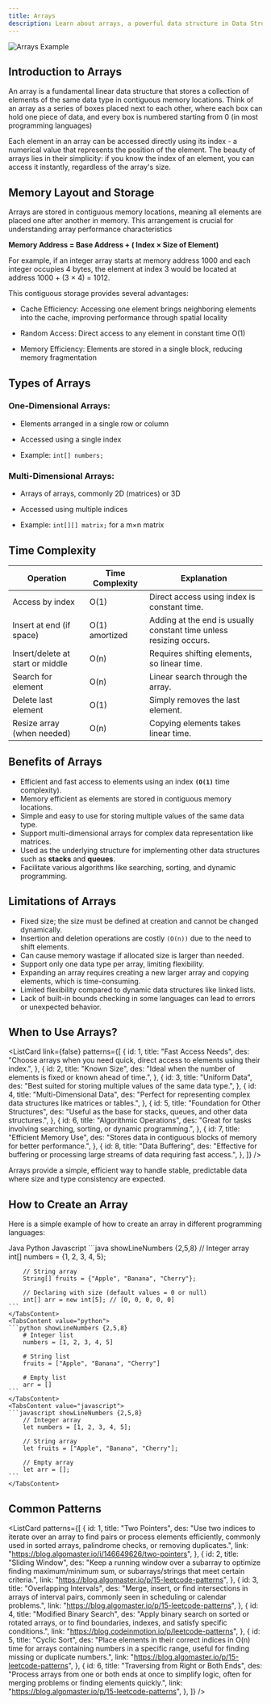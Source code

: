 ```yaml
---
title: Arrays
description: Learn about arrays, a powerful data structure in Data Structures and Algorithms.
---
```


![Arrays Example](/images/arrays-diagram.png)

## Introduction to Arrays

An array is a fundamental linear data structure that stores a collection of elements of the same data type in contiguous memory locations. Think of an array as a series of boxes placed next to each other, where each box can hold one piece of data, and every box is numbered starting from 0 (in most programming languages)

Each element in an array can be accessed directly using its index - a numerical value that represents the position of the element. The beauty of arrays lies in their simplicity: if you know the index of an element, you can access it instantly, regardless of the array's size.

## Memory Layout and Storage

Arrays are stored in contiguous memory locations, meaning all elements are placed one after another in memory. This arrangement is crucial for understanding array performance characteristics

<Callout type="info" title="Memory Address Calculation">

**Memory Address = Base Address + ( Index × Size of Element)**

For example, if an integer array starts at memory address 1000 and each integer occupies 4 bytes, the element at index 3 would be located at address 1000 + (3 × 4) = 1012.

</Callout>

This contiguous storage provides several advantages:

- Cache Efficiency: Accessing one element brings neighboring elements into the cache, improving performance through spatial locality

- Random Access: Direct access to any element in constant time O(1)

- Memory Efficiency: Elements are stored in a single block, reducing memory fragmentation

## Types of Arrays

### One-Dimensional Arrays:

- Elements arranged in a single row or column

- Accessed using a single index

- Example: `int[] numbers;`

### Multi-Dimensional Arrays:

- Arrays of arrays, commonly 2D (matrices) or 3D

- Accessed using multiple indices

- Example: `int[][] matrix;` for a m×n matrix

## Time Complexity

| Operation                        | Time Complexity | Explanation                                                        |
| -------------------------------- | --------------- | ------------------------------------------------------------------ |
| Access by index                  | O(1)            | Direct access using index is constant time.                        |
| Insert at end (if space)         | O(1) amortized  | Adding at the end is usually constant time unless resizing occurs. |
| Insert/delete at start or middle | O(n)            | Requires shifting elements, so linear time.                        |
| Search for element               | O(n)            | Linear search through the array.                                   |
| Delete last element              | O(1)            | Simply removes the last element.                                   |
| Resize array (when needed)       | O(n)            | Copying elements takes linear time.                                |

## Benefits of Arrays

- Efficient and fast access to elements using an index **`(O(1)`** time complexity).
- Memory efficient as elements are stored in contiguous memory locations.
- Simple and easy to use for storing multiple values of the same data type.
- Support multi-dimensional arrays for complex data representation like matrices.
- Used as the underlying structure for implementing other data structures such as **stacks** and **queues**.
- Facilitate various algorithms like searching, sorting, and dynamic programming.

## Limitations of Arrays

- Fixed size; the size must be defined at creation and cannot be changed dynamically.
- Insertion and deletion operations are costly `(O(n))` due to the need to shift elements.
- Can cause memory wastage if allocated size is larger than needed.
- Support only one data type per array, limiting flexibility.
- Expanding an array requires creating a new larger array and copying elements, which is time-consuming.
- Limited flexibility compared to dynamic data structures like linked lists.
- Lack of built-in bounds checking in some languages can lead to errors or unexpected behavior.

## When to Use Arrays?

<ListCard
  link={false}
  patterns={[
    {
      id: 1,
      title: "Fast Access Needs",
      des: "Choose arrays when you need quick, direct access to elements using their index.",
    },
    {
      id: 2,
      title: "Known Size",
      des: "Ideal when the number of elements is fixed or known ahead of time.",
    },
    {
      id: 3,
      title: "Uniform Data",
      des: "Best suited for storing multiple values of the same data type.",
    },
    {
      id: 4,
      title: "Multi-Dimensional Data",
      des: "Perfect for representing complex data structures like matrices or tables.",
    },
    {
      id: 5,
      title: "Foundation for Other Structures",
      des: "Useful as the base for stacks, queues, and other data structures.",
    },
    {
      id: 6,
      title: "Algorithmic Operations",
      des: "Great for tasks involving searching, sorting, or dynamic programming.",
    },
    {
      id: 7,
      title: "Efficient Memory Use",
      des: "Stores data in contiguous blocks of memory for better performance.",
    },
    {
      id: 8,
      title: "Data Buffering",
      des: "Effective for buffering or processing large streams of data requiring fast access.",
    },
  ]}
/>

Arrays provide a simple, efficient way to handle stable, predictable data where size and type consistency are expected.

## How to Create an Array

Here is a simple example of how to create an array in different programming languages:

<Tabs defaultValue="java" className=" pb-1">
  <TabsList>
    <TabsTrigger value="java">Java</TabsTrigger>
    <TabsTrigger value="python">Python</TabsTrigger>
    <TabsTrigger value="javascript">Javascript</TabsTrigger>

  </TabsList>
  <TabsContent value="java">
    ```java showLineNumbers {2,5,8}
        // Integer array
        int[] numbers = {1, 2, 3, 4, 5};

        // String array
        String[] fruits = {"Apple", "Banana", "Cherry"};

        // Declaring with size (default values = 0 or null)
        int[] arr = new int[5]; // [0, 0, 0, 0, 0]
    ```
    </TabsContent>
    <TabsContent value="python">
    ```python showLineNumbers {2,5,8}
        # Integer list
        numbers = [1, 2, 3, 4, 5]

        # String list
        fruits = ["Apple", "Banana", "Cherry"]

        # Empty list
        arr = []
    ```
    </TabsContent>
    <TabsContent value="javascript">
    ```javascript showLineNumbers {2,5,8}
        // Integer array
        let numbers = [1, 2, 3, 4, 5];

        // String array
        let fruits = ["Apple", "Banana", "Cherry"];

        // Empty array
        let arr = [];
    ```
    </TabsContent>

</Tabs>

## Common Patterns

<ListCard
  patterns={[
    {
      id: 1,
      title: "Two Pointers",
      des: "Use two indices to iterate over an array to find pairs or process elements efficiently, commonly used in sorted arrays, palindrome checks, or removing duplicates.",
      link: "https://blog.algomaster.io/i/146649626/two-pointers",
    },
    {
      id: 2,
      title: "Sliding Window",
      des: "Keep a running window over a subarray to optimize finding maximum/minimum sum, or subarrays/strings that meet certain criteria.",
      link: "https://blog.algomaster.io/p/15-leetcode-patterns",
    },
    {
      id: 3,
      title: "Overlapping Intervals",
      des: "Merge, insert, or find intersections in arrays of interval pairs, commonly seen in scheduling or calendar problems.",
      link: "https://blog.algomaster.io/p/15-leetcode-patterns",
    },
    {
      id: 4,
      title: "Modified Binary Search",
      des: "Apply binary search on sorted or rotated arrays, or to find boundaries, indexes, and satisfy specific conditions.",
      link: "https://blog.codeinmotion.io/p/leetcode-patterns",
    },
    {
      id: 5,
      title: "Cyclic Sort",
      des: "Place elements in their correct indices in O(n) time for arrays containing numbers in a specific range, useful for finding missing or duplicate numbers.",
      link: "https://blog.algomaster.io/p/15-leetcode-patterns",
    },
    {
      id: 6,
      title: "Traversing from Right or Both Ends",
      des: "Process arrays from one or both ends at once to simplify logic, often for merging problems or finding elements quickly.",
      link: "https://blog.algomaster.io/p/15-leetcode-patterns",
    },
  ]}
/>
